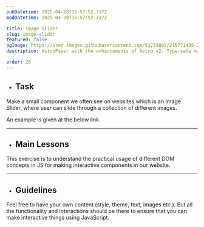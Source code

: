 ```yaml
---
pubDatetime: 2025-04-28T15:57:52.737Z
modDatetime: 2025-04-28T15:57:52.737Z

title: Image Slider
slug: image-slider
featured: false
ogImage: https://user-images.githubusercontent.com/53733092/215771435-25408246-2309-4f8b-a781-1f3d93bdf0ec.png
description: AstroPaper with the enhancements of Astro v2. Type-safe markdown contents, bug fixes and better dev experience etc.

order: 20
---
```



- ## Task

Make a small component we often see on websites which is an Image Slider, where user can slide through a collection of different images. 

An example is given at the below link. 

<LinkMd href="https://virtualvidhya.github.io/MiniProjects-JS/ImageSlider/" title="WebPage Preview" />

---

- ## Main Lessons

This exercise is to understand the practical usage of different DOM concepts in JS for making interactive components in our website.

---

- ## Guidelines

Feel free to have your own content (style, theme, text, images etc.). But all the functionality and interactions should be there to ensure that you can make interactive things using JavaScript.

